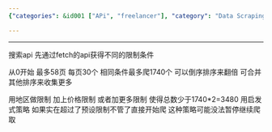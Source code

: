 ```yaml
---
{"categories": &id001 ["APi", "freelancer"], "category": "Data Scraping", "date": "2022-06-05 14:34:19", "description": "This article describes a scraping API that allows users to retrieve data from various sources with certain restrictions. The API can handle up to 58 pages, each containing 30 items, resulting in a maximum of 1740 items. Users can sort the results by region and price, potentially reducing the total number below 3480 by applying additional filters. If the limit is exceeded, an inspiration-based strategy is used but it might not support pausing and resuming data collection.", "tags": *id001, "title": "途家scraping api"}

---
```


------

搜索api 先通过fetch的api获得不同的限制条件

从0开始 最多58页 每页30个 相同条件最多爬1740个 可以倒序排序来翻倍 可合并其他排序来收集更多

用地区做限制 加上价格限制 或者加更多限制 使得总数少于1740*2=3480 用启发式策略 如果实在超过了预设限制不管了直接开始爬 这种策略可能没法暂停继续爬取

